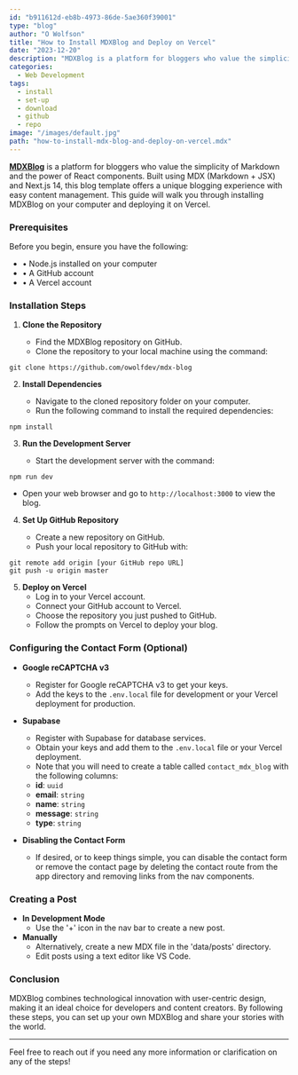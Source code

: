 ```yaml
---
id: "b911612d-eb8b-4973-86de-5ae360f39001"
type: "blog"
author: "O Wolfson"
title: "How to Install MDXBlog and Deploy on Vercel"
date: "2023-12-20"
description: "MDXBlog is a platform for bloggers who value the simplicity of Markdown and the power of React components. Built using MDX (Markdown + JSX) and Next.js 14, this blog template offers a unique blogging experience with easy content management."
categories:
  - Web Development
tags:
  - install
  - set-up
  - download
  - github
  - repo
image: "/images/default.jpg"
path: "how-to-install-mdx-blog-and-deploy-on-vercel.mdx"
---
```


[**MDXBlog**](https://mdxblog.io) is a platform for bloggers who value the simplicity of Markdown and the power of React components. Built using MDX (Markdown + JSX) and Next.js 14, this blog template offers a unique blogging experience with easy content management. This guide will walk you through installing MDXBlog on your computer and deploying it on Vercel.

### Prerequisites

Before you begin, ensure you have the following:

- • Node.js installed on your computer
- • A GitHub account
- • A Vercel account

### Installation Steps

1. **Clone the Repository**

   - Find the MDXBlog repository on GitHub.
   - Clone the repository to your local machine using the command:

```
git clone https://github.com/owolfdev/mdx-blog
```

2. **Install Dependencies**

   - Navigate to the cloned repository folder on your computer.
   - Run the following command to install the required dependencies:

```
npm install
```

3. **Run the Development Server**

   - Start the development server with the command:

```
npm run dev
```

- Open your web browser and go to `http://localhost:3000` to view the blog.

4. **Set Up GitHub Repository**

   - Create a new repository on GitHub.
   - Push your local repository to GitHub with:

```
git remote add origin [your GitHub repo URL]
git push -u origin master
```

5. **Deploy on Vercel**
   - Log in to your Vercel account.
   - Connect your GitHub account to Vercel.
   - Choose the repository you just pushed to GitHub.
   - Follow the prompts on Vercel to deploy your blog.

### Configuring the Contact Form (Optional)

- **Google reCAPTCHA v3**

  - Register for Google reCAPTCHA v3 to get your keys.
  - Add the keys to the `.env.local` file for development or your Vercel deployment for production.

- **Supabase**

  - Register with Supabase for database services.
  - Obtain your keys and add them to the `.env.local` file or your Vercel deployment.
  - Note that you will need to create a table called `contact_mdx_blog` with the following columns:
  - **id**: `uuid`
  - **email**: `string`
  - **name**: `string`
  - **message**: `string`
  - **type**: `string`

- **Disabling the Contact Form**
  - If desired, or to keep things simple, you can disable the contact form or remove the contact page by deleting the contact route from the app directory and removing links from the nav components.

### Creating a Post

- **In Development Mode**
  - Use the '+' icon in the nav bar to create a new post.
- **Manually**
  - Alternatively, create a new MDX file in the 'data/posts' directory.
  - Edit posts using a text editor like VS Code.

### Conclusion

MDXBlog combines technological innovation with user-centric design, making it an ideal choice for developers and content creators. By following these steps, you can set up your own MDXBlog and share your stories with the world.

---

Feel free to reach out if you need any more information or clarification on any of the steps!
